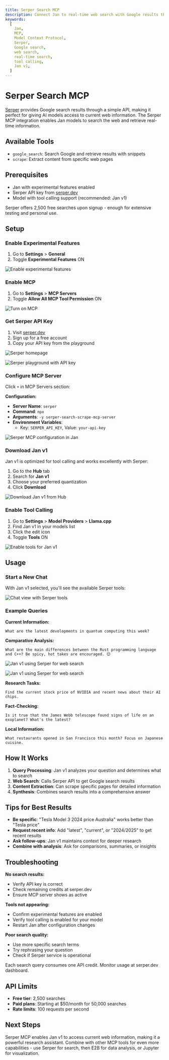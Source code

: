 ```yaml
---
title: Serper Search MCP
description: Connect Jan to real-time web search with Google results through Serper API.
keywords:
  [
    Jan,
    MCP,
    Model Context Protocol,
    Serper,
    Google search,
    web search,
    real-time search,
    tool calling,
    Jan v1,
  ]
---
```



# Serper Search MCP

[Serper](https://serper.dev) provides Google search results through a simple API, making it perfect for giving AI models access to current web information. The Serper MCP integration enables Jan models to search the web and retrieve real-time information.

## Available Tools

- `google_search`: Search Google and retrieve results with snippets
- `scrape`: Extract content from specific web pages

## Prerequisites

- Jan with experimental features enabled
- Serper API key from [serper.dev](https://serper.dev)
- Model with tool calling support (recommended: Jan v1)

<Callout type="info">
Serper offers 2,500 free searches upon signup - enough for extensive testing and personal use.
</Callout>

## Setup

### Enable Experimental Features

1. Go to **Settings** > **General**
2. Toggle **Experimental Features** ON

![Enable experimental features](../../_assets/enable_mcp.png)

### Enable MCP

1. Go to **Settings** > **MCP Servers**
2. Toggle **Allow All MCP Tool Permission** ON

![Turn on MCP](../../_assets/turn_on_mcp.png)

### Get Serper API Key

1. Visit [serper.dev](https://serper.dev)
2. Sign up for a free account
3. Copy your API key from the playground

![Serper homepage](../../_assets/serper_page.png)

![Serper playground with API key](../../_assets/serper_playground.png)

### Configure MCP Server

Click `+` in MCP Servers section:

**Configuration:**
- **Server Name**: `serper`
- **Command**: `npx`
- **Arguments**: `-y serper-search-scrape-mcp-server`
- **Environment Variables**:
  - Key: `SERPER_API_KEY`, Value: `your-api-key`

![Serper MCP configuration in Jan](../../_assets/serper_janparams.png)

### Download Jan v1

Jan v1 is optimized for tool calling and works excellently with Serper:

1. Go to the **Hub** tab
2. Search for **Jan v1**
3. Choose your preferred quantization
4. Click **Download**

![Download Jan v1 from Hub](../../_assets/download_janv1.png)

### Enable Tool Calling

1. Go to **Settings** > **Model Providers** > **Llama.cpp**
2. Find Jan v1 in your models list
3. Click the edit icon
4. Toggle **Tools** ON

![Enable tools for Jan v1](../../_assets/toggle_tools.png)

## Usage

### Start a New Chat

With Jan v1 selected, you'll see the available Serper tools:

![Chat view with Serper tools](../../_assets/chat_jan_v1.png)

### Example Queries

**Current Information:**
```
What are the latest developments in quantum computing this week?
```

**Comparative Analysis:**
```
What are the main differences between the Rust programming language and C++? Be spicy, hot takes are encouraged. 😌
```
![Jan v1 using Serper for web search](../../_assets/jan_v1_serper.png)

![Jan v1 using Serper for web search](../../_assets/jan_v1_serper1.png)

**Research Tasks:**
```
Find the current stock price of NVIDIA and recent news about their AI chips.
```

**Fact-Checking:**
```
Is it true that the James Webb telescope found signs of life on an exoplanet? What's the latest?
```

**Local Information:**
```
What restaurants opened in San Francisco this month? Focus on Japanese cuisine.
```

## How It Works

1. **Query Processing**: Jan v1 analyzes your question and determines what to search
2. **Web Search**: Calls Serper API to get Google search results
3. **Content Extraction**: Can scrape specific pages for detailed information
4. **Synthesis**: Combines search results into a comprehensive answer

## Tips for Best Results

- **Be specific**: "Tesla Model 3 2024 price Australia" works better than "Tesla price"
- **Request recent info**: Add "latest", "current", or "2024/2025" to get recent results
- **Ask follow-ups**: Jan v1 maintains context for deeper research
- **Combine with analysis**: Ask for comparisons, summaries, or insights

## Troubleshooting

**No search results:**
- Verify API key is correct
- Check remaining credits at serper.dev
- Ensure MCP server shows as active

**Tools not appearing:**
- Confirm experimental features are enabled
- Verify tool calling is enabled for your model
- Restart Jan after configuration changes

**Poor search quality:**
- Use more specific search terms
- Try rephrasing your question
- Check if Serper service is operational

<Callout type="warning">
Each search query consumes one API credit. Monitor usage at serper.dev dashboard.
</Callout>

## API Limits

- **Free tier**: 2,500 searches
- **Paid plans**: Starting at $50/month for 50,000 searches
- **Rate limits**: 100 requests per second

## Next Steps

Serper MCP enables Jan v1 to access current web information, making it a powerful research assistant. Combine with other MCP tools for even more capabilities - use Serper for search, then E2B for data analysis, or Jupyter for visualization.
